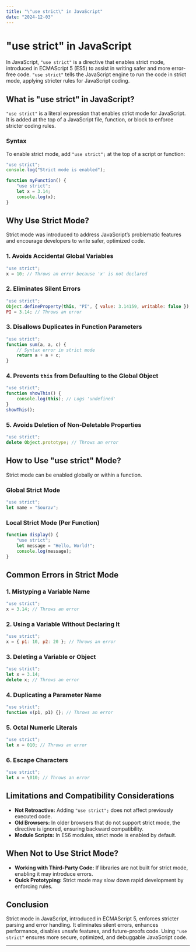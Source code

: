 ```yaml
---
title: "\"use strict\" in JavaScript"
date: "2024-12-03"
---
```


# "use strict" in JavaScript

In JavaScript, `"use strict"` is a directive that enables strict mode, introduced in ECMAScript 5 (ES5) to assist in writing safer and more error-free code. `"use strict"` tells the JavaScript engine to run the code in strict mode, applying stricter rules for JavaScript coding.

## What is "use strict" in JavaScript?

`"use strict"` is a literal expression that enables strict mode for JavaScript. It is added at the top of a JavaScript file, function, or block to enforce stricter coding rules.

### Syntax

To enable strict mode, add `"use strict";` at the top of a script or function:

```javascript
"use strict";
console.log("Strict mode is enabled");

function myFunction() {
    "use strict";
    let x = 3.14;
    console.log(x);
}
```

## Why Use Strict Mode?

Strict mode was introduced to address JavaScript’s problematic features and encourage developers to write safer, optimized code.

### 1. Avoids Accidental Global Variables

```javascript
"use strict";
x = 10; // Throws an error because 'x' is not declared
```

### 2. Eliminates Silent Errors

```javascript
"use strict";
Object.defineProperty(this, "PI", { value: 3.14159, writable: false });
PI = 3.14; // Throws an error
```

### 3. Disallows Duplicates in Function Parameters

```javascript
"use strict";
function sum(a, a, c) { 
    // Syntax error in strict mode
    return a + a + c;
}
```

### 4. Prevents `this` from Defaulting to the Global Object

```javascript
"use strict";
function showThis() {
    console.log(this); // Logs 'undefined'
}
showThis();
```

### 5. Avoids Deletion of Non-Deletable Properties

```javascript
"use strict";
delete Object.prototype; // Throws an error
```

## How to Use "use strict" Mode?

Strict mode can be enabled globally or within a function.

### Global Strict Mode

```javascript
"use strict";
let name = "Sourav";
```

### Local Strict Mode (Per Function)

```javascript
function display() {
    "use strict";
    let message = "Hello, World!";
    console.log(message);
}
```

## Common Errors in Strict Mode

### 1. Mistyping a Variable Name

```javascript
"use strict";
x = 3.14; // Throws an error
```

### 2. Using a Variable Without Declaring It

```javascript
"use strict";
x = { p1: 10, p2: 20 }; // Throws an error
```

### 3. Deleting a Variable or Object

```javascript
"use strict";
let x = 3.14;
delete x; // Throws an error
```

### 4. Duplicating a Parameter Name

```javascript
"use strict";
function x(p1, p1) {}; // Throws an error
```

### 5. Octal Numeric Literals

```javascript
"use strict";
let x = 010; // Throws an error
```

### 6. Escape Characters

```javascript
"use strict";
let x = \010; // Throws an error
```

## Limitations and Compatibility Considerations

- **Not Retroactive:** Adding `"use strict";` does not affect previously executed code.
- **Old Browsers:** In older browsers that do not support strict mode, the directive is ignored, ensuring backward compatibility.
- **Module Scripts:** In ES6 modules, strict mode is enabled by default.

## When Not to Use Strict Mode?

- **Working with Third-Party Code:** If libraries are not built for strict mode, enabling it may introduce errors.
- **Quick Prototyping:** Strict mode may slow down rapid development by enforcing rules.

## Conclusion

Strict mode in JavaScript, introduced in ECMAScript 5, enforces stricter parsing and error handling. It eliminates silent errors, enhances performance, disables unsafe features, and future-proofs code. Using `"use strict"` ensures more secure, optimized, and debuggable JavaScript code.

---
